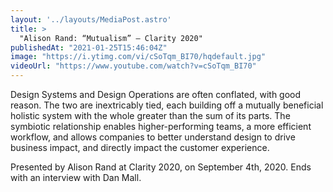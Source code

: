 ```yaml
---
layout: '../layouts/MediaPost.astro'
title: >
  "Alison Rand: “Mutualism” — Clarity 2020"
publishedAt: "2021-01-25T15:46:04Z"
image: "https://i.ytimg.com/vi/cSoTqm_BI70/hqdefault.jpg"
videoUrl: "https://www.youtube.com/watch?v=cSoTqm_BI70"
---
```

Design Systems and Design Operations are often conflated, with good reason. The two are inextricably tied, each building off a mutually beneficial holistic system with the whole greater than the sum of its parts. The symbiotic relationship enables higher-performing teams, a more efficient workflow, and allows companies to better understand design to drive business impact, and directly impact the customer experience.

Presented by Alison Rand at Clarity 2020, on September 4th, 2020. Ends with an interview with Dan Mall.
